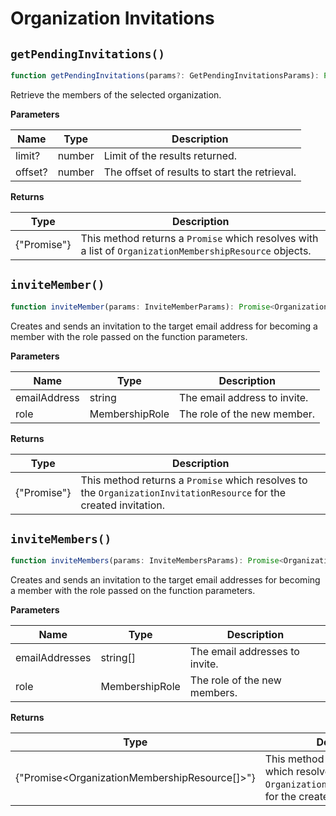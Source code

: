 # Organization Invitations

## `getPendingInvitations()`

```typescript
function getPendingInvitations(params?: GetPendingInvitationsParams): Promise<OrganizationInvitationResource[]>;
```

Retrieve the members of the selected organization.

**Parameters** 

| Name    | Type   | Description                                   |
| ------- | ------ | --------------------------------------------- |
| limit?  | number | Limit of the results returned.                |
| offset? | number | The offset of results to start the retrieval. |

**Returns**

| Type                                    | Description                                                  |
| --------------------------------------- | ------------------------------------------------------------ |
| {"Promise<OrganizationMembershipResource>"} | This method returns a `Promise` which resolves with a list of `OrganizationMembershipResource` objects. |


## `inviteMember()`

```typescript
function inviteMember(params: InviteMemberParams): Promise<OrganizationInvitationResource>;
```

Creates and sends an invitation to the target email address for becoming a member with the role passed on the  function parameters.

**Parameters**

| Name         | Type           | Description                                                |
| ------------ | -------------- | ---------------------------------------------------------- |
| emailAddress | string         | The email address to invite.                               |
| role         | MembershipRole | The role of the new member.                                |

**Returns**

| Type                                    | Description                                                  |
| --------------------------------------- | ------------------------------------------------------------ |
| {"Promise<OrganizationMembershipResource>"} | This method returns a `Promise` which resolves to the `OrganizationInvitationResource` for the created invitation. |



## `inviteMembers()`

```typescript
function inviteMembers(params: InviteMembersParams): Promise<OrganizationInvitationResource[]>;
```

Creates and sends an invitation to the target email addresses for becoming a member with the role passed on the function parameters.

**Parameters**

| Name         | Type           | Description                                                |
| ------------ | -------------- | ---------------------------------------------------------- |
| emailAddresses | string[]         | The email addresses to invite.                               |
| role         | MembershipRole | The role of the new members.                                |

**Returns**

| Type                                    | Description                                                  |
| --------------------------------------- | ------------------------------------------------------------ |
| {"Promise<OrganizationMembershipResource[]>"} | This method returns a `Promise` which resolves to a list of `OrganizationInvitationResource`s for the created invitations. |
